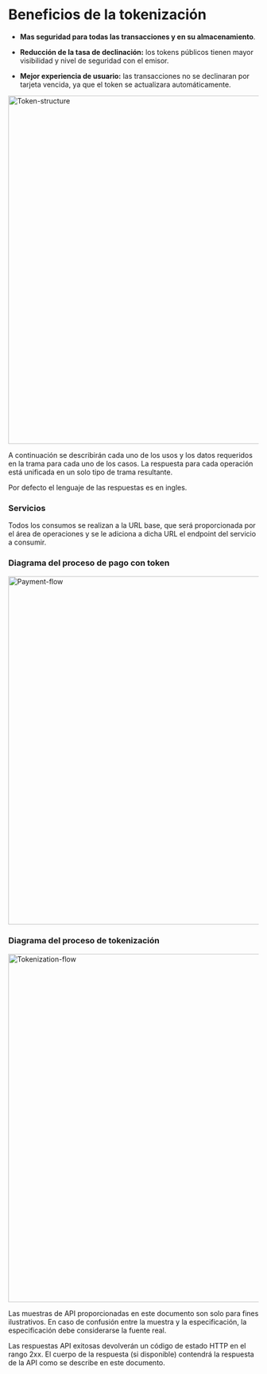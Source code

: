 <MissingTranslationBanner />

# Beneficios de la tokenización

- **Mas seguridad para todas las transacciones y en su almacenamiento**.

- **Reducción de la tasa de declinación:** los tokens públicos tienen mayor visibilidad y nivel de seguridad con el emisor.

- **Mejor experiencia de usuario:** las transacciones no se declinaran por tarjeta vencida, ya que el token se actualizara automáticamente.

<img src="/Token_requestor/Token-structure.png" alt="Token-structure" width="700"/>

A continuación se describirán cada uno de los usos y los datos requeridos en la trama para cada uno de los casos. La respuesta para cada operación está unificada en un solo tipo de trama resultante.

Por defecto el lenguaje de las respuestas es en ingles.

### Servicios

Todos los consumos se realizan a la URL base, que será proporcionada por el área de operaciones y se le adiciona a dicha URL el endpoint del servicio a consumir.

### Diagrama del proceso de pago con token

<img src="/Token_requestor/Payment-flow.png" alt="Payment-flow" width="700"/>

### Diagrama del proceso de tokenización

<img src="/Token_requestor/Tokenization-flow.png" alt="Tokenization-flow" width="700"/>

Las muestras de API proporcionadas en este documento son solo para fines ilustrativos. En caso de confusión
entre la muestra y la especificación, la especificación debe considerarse la fuente real.


Las respuestas API exitosas devolverán un código de estado HTTP en el rango 2xx. El cuerpo de la respuesta (si
disponible) contendrá la respuesta de la API como se describe en este documento.

